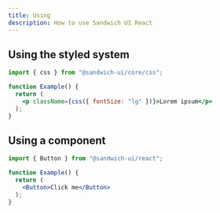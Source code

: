 ```yaml
---
title: Using
description: How to use Sandwich UI React
---
```


## Using the styled system

```jsx
import { css } from "@sandwich-ui/core/css";

function Example() {
  return (
    <p className={css({ fontSize: "lg" })}>Lorem ipsum</p>
  );
}
```

## Using a component

```jsx
import { Button } from "@sandwich-ui/react";

function Example() {
  return (
    <Button>Click me</Button>
  );
}
```